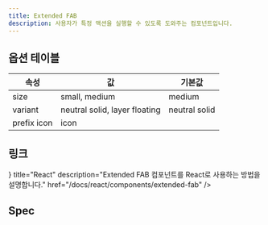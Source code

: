```yaml
---
title: Extended FAB
description: 사용자가 특정 액션을 실행할 수 있도록 도와주는 컴포넌트입니다.
---
```


<SanityGuideline title="Extended FAB" />

## 옵션 테이블

| 속성        | 값                            | 기본값        |
| ----------- | ----------------------------- | ------------- |
| size        | small, medium                 | medium        |
| variant     | neutral solid, layer floating | neutral solid |
| prefix icon | icon                          |               |

## 링크

<Cards>
  <Card
    icon={<AtomIcon />}
    title="React"
    description="Extended FAB 컴포넌트를 React로 사용하는 방법을 설명합니다."
    href="/docs/react/components/extended-fab"
  />
</Cards>

## Spec

<ComponentSpecBlock id="extended-fab" />
